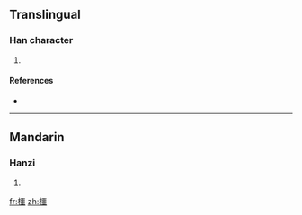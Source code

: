 ==Translingual==

===Han character===
{{Han char|rn=75|rad=木|as=16|sn=20|four=4191<sub>6</sub>|canj=木一土口 (DMGR)}}

# {{defn|Han|sort=木16}}

====References====
* {{Han ref|kx=0561.240|dkj=15854|dj=0950.150|hdz=21316.060|uh=6AEE|ud=27374|bh=F459|bd=62553}}

----

==Mandarin==

===Hanzi===
{{cmn-hanzi|pin=[[è]] ([[e4]]), [[yòu]] ([[you4]])|wg=o<sup>4</sup>, yu<sup>4</sup>}}

# {{defn|Mandarin|sort=木16}}

[[fr:櫮]]
[[zh:櫮]]